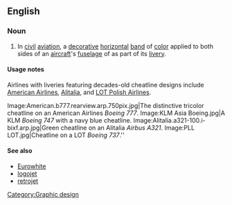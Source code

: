 ==English==

===Noun===
{{en-noun}}

# {{context|aviation}} In [[civil]] [[aviation]], a [[decorative]] [[horizontal]] [[band]] of [[color]] applied to both sides of an [[aircraft]]'s [[fuselage]] of as part of its [[livery]]. 

====Usage notes====
Airlines with liveries featuring decades-old cheatline designs include [[w:American Airlines|American Airlines]], [[w:Alitalia|Alitalia]], and [[w:LOT Polish Airlines|LOT Polish Airlines]]. 

<gallery>
Image:American.b777.rearview.arp.750pix.jpg|The distinctive tricolor cheatline on an American Airlines  ''Boeing 777''.
Image:KLM Asia Boeing.jpg|A KLM ''Boeing 747'' with a navy blue cheatline.
Image:Alitalia.a321-100.i-bixf.arp.jpg|Green cheatline on an Alitalia ''Airbus A321''.
Image:PLL LOT.jpg|Cheatline on a LOT ''Boeing 737''.''
</gallery>

====See also====
*[[Eurowhite]]
*[[logojet]]
*[[retrojet]]

[[Category:Graphic design]]